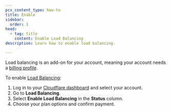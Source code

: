```yaml
---
pcx_content_type: how-to
title: Enable
sidebar:
  order: 1
head:
  - tag: title
    content: Enable Load Balancing
description: Learn how to enable load balancing.

---
```



Load balancing is an add-on for your account, meaning your account needs a [billing profile](/billing/create-billing-profile/).

To enable [Load Balancing](https://dash.cloudflare.com/?to=/:account/:zone/traffic/load-balancing):

1. Log in to your [Cloudflare dashboard](https://dash.cloudflare.com/) and select your account.
2. Go to **Load Balancing**.
3. Select **Enable Load Balancing** in the **Status** column.
4. Choose your plan options and confirm payment.

<Render file="non-contract-enablement" product="fundamentals" />
